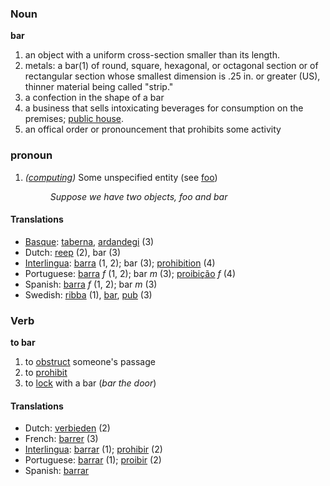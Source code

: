 ===Noun===
'''bar'''

# an object with a uniform cross-section smaller than its length.
# metals: a bar(1) of round, square, hexagonal, or octagonal section or of rectangular section whose smallest dimension is .25 in. or greater (US), thinner material being called "strip."
# a confection in the shape of a bar
# a business that sells intoxicating beverages for consumption on the premises; [[public house]].
# an offical order or pronouncement that prohibits some activity

=== pronoun ===
# ''([[computing]])'' Some unspecified entity (see [[foo]])
#: ''Suppose we have two objects, foo and bar''

====Translations====
*[[Basque]]: [[taberna]], [[ardandegi]] (3)
*Dutch: [[reep]] (2), bar (3)
*[[Interlingua]]: [[barra]] (1, 2); bar (3); [[prohibition]] (4)
*Portuguese: [[barra]] ''f'' (1, 2); bar ''m'' (3); [[proibição]] ''f'' (4)
*Spanish: [[barra]] ''f'' (1, 2); bar ''m'' (3)
*Swedish: [[ribba]] (1), [[bar]], [[pub]] (3)

===Verb===
'''to bar'''

# to [[obstruct]] someone's passage
# to [[prohibit]]
# to [[lock]] with a bar (''bar the door'')

====Translations====
*Dutch: [[verbieden]] (2)
*French: [[barrer]] (3)
*[[Interlingua]]: [[barrar]] (1); [[prohibir]] (2)
*Portuguese: [[barrar]] (1); [[proibir]] (2)
*Spanish: [[barrar]]